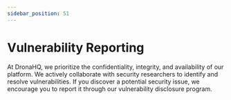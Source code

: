 ```yaml
---
sidebar_position: 51
---
```




# Vulnerability Reporting

At DronaHQ, we prioritize the confidentiality, integrity, and availability of our platform. We actively collaborate with security researchers to identify and resolve vulnerabilities. If you discover a potential security issue, we encourage you to report it through our vulnerability disclosure program.

<div>
    <BugcrowdIntegration/>
</div>